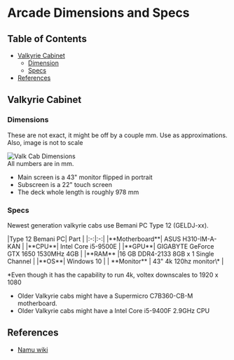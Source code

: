 
# Arcade Dimensions and Specs
## Table of Contents
- [Valkyrie Cabinet](#valkyrie-cabinet)
  - [Dimension](#dimensions)
  - [Specs](#specs)
- [References](#references)

## Valkyrie Cabinet
### Dimensions
<Callout>These are not exact, it might be off by a couple mm. Use as approximations. Also, image is not to scale</Callout>
<div className="flex justify-center mt-3">
  <img src="/specifications/cabspecifications/arcadesize.png" alt="Valk Cab Dimensions" />
</div>
All numbers are in mm.

- Main screen is a 43" monitor flipped in portrait
- Subscreen is a 22" touch screen
- The deck whole length is roughly 978 mm

### Specs
Newest generation valkyrie cabs use Bemani PC Type 12 (GELDJ-xx).
<div className="flex items-center justify-center mt-5">
  |Type 12 Bemani PC| Part |
  |:-:|:-:|
  |**Motherboard**| ASUS H310-IM-A-KAN |
  |**CPU**| Intel Core i5-9500E |
  |**GPU**| GIGABYTE GeForce GTX 1650 1530MHz 4GB |
  |**RAM** |16 GB DDR4-2133 8GB x 1 Single Channel |
  |**OS**| Windows 10 |
  | **Monitor** | 43" 4k 120hz monitor\* |
</div>

\*Even though it has the capability to run 4k, voltex downscales to 1920 x 1080

- Older Valkyrie cabs might have a Supermicro C7B360-CB-M motherboard.
- Older Valkyrie cabs might have a Intel Core i5-9400F 2.9GHz CPU


## References
- [Namu wiki](https://ja.namu.wiki/w/%EC%82%AC%EC%9A%B4%EB%93%9C%20%EB%B3%BC%ED%85%8D%EC%8A%A4#s-2.2)